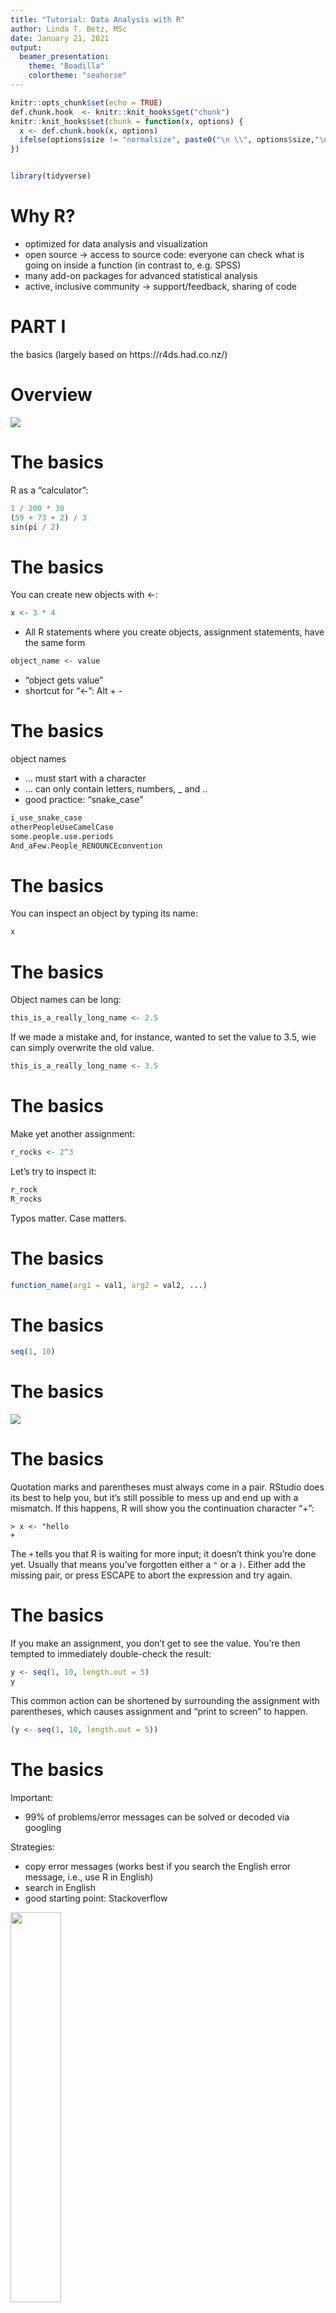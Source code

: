 ```yaml
---
title: "Tutorial: Data Analysis with R"
author: Linda T. Betz, MSc
date: January 21, 2021
output: 
  beamer_presentation:
    theme: "Boadilla"
    colortheme: "seahorse"
---
```

```r
knitr::opts_chunk$set(echo = TRUE)
def.chunk.hook  <- knitr::knit_hooks$get("chunk")
knitr::knit_hooks$set(chunk = function(x, options) {
  x <- def.chunk.hook(x, options)
  ifelse(options$size != "normalsize", paste0("\n \\", options$size,"\n\n", x, "\n\n \\normalsize"), x)
})


library(tidyverse)

```

# Why R?

- optimized for data analysis and visualization
- open source → access to source code: everyone can check what is going on inside a function (in contrast to, e.g. SPSS) 
- many add-on packages for advanced statistical analysis
- active, inclusive community → support/feedback, sharing of code

# PART I
the basics (largely based on https://r4ds.had.co.nz/)

# Overview
![](console.png)

# The basics
R as a "calculator":
```r
1 / 200 * 30
(59 + 73 + 2) / 3
sin(pi / 2)
```
# The basics
You can create new objects with <-:
```r
x <- 3 * 4
```
- All R statements where you create objects, assignment statements, have the same form
```r
object_name <- value
```
- "object gets value"
- shortcut for “<-”: Alt + -

# The basics
object names

- … must start with a character 
- … can only contain letters, numbers, _ and ..
- good practice: “snake_case”

```r
i_use_snake_case
otherPeopleUseCamelCase
some.people.use.periods
And_aFew.People_RENOUNCEconvention
```

# The basics
You can inspect an object by typing its name:
```r
x 
```

# The basics
Object names can be long:
```r
this_is_a_really_long_name <- 2.5
```
If we made a mistake and, for instance, wanted to set the value to 3.5, wie can simply overwrite the old value.
```r
this_is_a_really_long_name <- 3.5
```

# The basics
Make yet another assignment:
```r
r_rocks <- 2^3
```
Let’s try to inspect it:
```r
r_rock
R_rocks
```
Typos matter. Case matters.

# The basics
```r
function_name(arg1 = val1, arg2 = val2, ...)
```
# The basics
```r
seq(1, 10)
```

# The basics
![](seq.png)

# The basics
Quotation marks and parentheses must always come in a pair. RStudio does its best to help you, but it's still possible to mess up and end up with a mismatch. If this happens, R will show you the continuation character "+":

```
> x <- "hello
+
```
The `+` tells you that R is waiting for more input; it doesn't think you're done yet. Usually that means you've forgotten either a `"` or a `)`. Either add the missing pair, or press ESCAPE to abort the expression and try again.

# The basics
If you make an assignment, you don't get to see the value. You're then tempted to immediately double-check the result:

```r
y <- seq(1, 10, length.out = 5)
y
```

This common action can be shortened by surrounding the assignment with parentheses, which causes assignment and "print to screen" to happen.

```r
(y <- seq(1, 10, length.out = 5))
```

# The basics
Important:

- 99% of problems/error messages can be solved or decoded via googling 

Strategies:

- copy error messages (works best if you search the English error message, i.e., use R in English)
- search in English 
- good starting point: Stackoverflow

![](lmgtfy.jpg){ width=40% height=40% }

# The basics
In the environment in the upper right pane, you can see all of the objects that you’ve created.
![](environment.PNG)

# Creating projects
It is common practice to keep all the files associated with a project together — input data, R scripts, analytical results, figures.
To create a project: Click File > New Project, then:  
\
\

![](project1.png){ width=30% height=30% }
![](project2.png){ width=30% height=30% }
![](project3.png){ width=30% height=30% }

Think carefully about which subdirectory you put the project in. 

# Creating projects
Check that the "home" directory of your project is the current working directory:
```r
getwd()
```
Whenever you refer to a file with a relative path it will look for it here.\
Some good practices:

- Create an R project for each data analysis project.
- Keep data files there.
- Keep scripts there; edit them, run them in bits or as a whole.
- Save your outputs (plots and cleaned data) there.
- Only ever use relative paths, not absolute paths.

# Installation of packages
Many useful functions are not built-in directly into R, but have to be imported from external extensions, so-called "packages". We first need to install them. Here, we install the tidyverse, a collection of R packages for data wrangling, analysis and visualization.
```r
install.packages("tidyverse")
```

# Loading data
We load files in R with the readr package. First, we load the package via `library()`. It is good practice to load all libraries you use in an analysis in the beginning of the script. Generally, packages from the tidyverse should be loaded last.
```r
library(tidyverse)
```
Check out the print out you get when you run the code. It shows which packages are overwritten by dplyr. Some functions from base R now have to be called explicitly (e.g. stats::filter).

# Loading data
Next, we can use `read_csv()` from the tidyverse package to load the data file "data_cobre.csv". The first argument to `read_csv()` is the most important: it's the path to the file to read. If you have created a R project and have placed "data_cobre.csv" in the corresponding project folder, you can use relative rather than absolute paths to load your file:

```r
data_cobre <- read_csv("data_cobre.csv")
```
When you run `read_csv()`, it prints out a column specification with the name and type of each column. `read_csv()` uses the first line of the data for the column names, which is a common convention.

# PART II
data wrangling (largely based on https://r4ds.had.co.nz/)
\
\
![](fishdata.PNG){ width=60% height=60% }

# Why data wrangling?
Data often does not come in a tidy, ready-to-use format.

- uninformative variable names
- missing values coded as numbers (e.g. "-999") 
- compute subscale scores
- exclude people with to many missing values 

![](weirddata.png){ width=60% height=60% }
![](weirddata2.png){ width=30% height=30% }

# The dataset
- open data set from the Center for Biomedical Research Excellence, accessible at https://coins.trendscenter.org/
- contains clinical participants with various diagnoses, and healthy controls
- every row represents one participant
- every column is a variable (e.g., diagnosis, age, gender...).
```r
data_cobre 
```

# Variable types
Letter abbreviations under the column names describe the type of each variable:

- dbl stands for doubles, or real numbers (0.25, 1.00, -5).
- chr stands for character vectors, or strings ("abc").
- fctr stands for factors, which R uses to represent categorical variables with fixed possible values ("female"/"male").

There are other common types of variables that aren’t used in this dataset:

- int stands for integers (1, 2, ...).
- lgl stands for logical, vectors that contain only TRUE or FALSE.
- date stands for dates (31.12.2020).
- dttm stands for date-times (a date + a time; 31.12.2020 21:00).

# Vectors
A vector is a basic data structure in R. It contains *element of the same type*. Vectors are generally created using the `c()` function.
```r
x <- c(1, 5, 4, 9, 0)
x
y <- c("male", "female", "female", "male")
y
```
`c()` will try and coerce elements to the *same type* if they are different.
```r
x <- c(1, 5.4, TRUE, "hello")
x
```

# Getting started
After loading the data, it is helpful to get an overview of what is going on. There are several options:
```r
head(data_cobre) # show the first 6 rows of a data set
```

# Getting started
```r
summary(data_cobre) # gives descriptive stats for every variable
```

# Getting started
```r
data_cobre$Age # shows one specific variable

table(data_cobre$Gender) # shows frequency of values for one variable
```

# Getting started
```r
data_cobre[,1] # => first column
data_cobre[1,] # => first row
data_cobre[1,1] # => first row, first column
```

# Data transformation
First, we are going to look at the five key dplyr functions that allow you to solve the vast majority of data manipulation challenges:

- Pick observations by their values (filter()).
- Reorder the rows (arrange()).
- Pick variables by their names (select()).
- Create new variables with functions of existing variables (mutate()).
- Collapse many values down to a single summary (summarise()).

All verbs work similarly:

- The first argument is a data frame.
- The subsequent arguments describe what to do with the data frame, using the variable names (without quotes).
- The result is a new data frame.

# Filter rows with filter()
`filter()` allows you to subset observations based on their values. The first argument is the name of the data frame. The second and subsequent arguments are the expressions that filter the data frame. For example, we can select all participants with age 65.
```r
filter(data_cobre, Age == 65)
```
When you run that line of code, dplyr executes the filtering operation and returns a new data frame. dplyr functions *never modify their inputs*, so if you want to save the result, you’ll need to use the assignment operator, <-:
```r
old_participants <- filter(data_cobre, Age == 65)
```

# Comparisons
To use filtering effectively, you have to know how to select the observations that you want using the comparison operators. R provides the standard suite: >, >=, <, <=, != (not equal), and == (equal). When you’re starting out with R, the easiest mistake to make is to use = instead of == when testing for equality. When this happens you’ll get an informative error:
```r
old_participants <- filter(data_cobre, Age = 65)
```

# Logical operations
Multiple arguments to `filter()` are combined with “and”: every expression must be true in order for a row to be included in the output. For other types of combinations, you’ll need to use Boolean operators: 

- & is “and”
- | is “or”
- ! is “not” 
\
\
\
![](booleans.png){ width=50% height=50% }

# Logical operations
The following code finds all participants that are either defined as "bipolar" or "schizoaffective":

```r
filter(data_cobre, Study_group == "Bipolar" | Study_group == "Schizoaffective")
```

# Logical operations
A useful short-hand for this problem is x %in% y. This will select every row where x is one of the values in y. We could use it to rewrite the code above:
```r
filter(data_cobre, Study_group %in% c("Bipolar", "Schizoaffective"))
```

# More complex operations

xxxx


# Missing values
One important feature of R that can make comparison tricky are missing values, or NAs (“not availables”). NA represents an unknown value: almost any operation involving an unknown value will also be unknown.
```r
10 == NA
NA + 5
NA / 9
```

# Missing values
The most confusing result is this one:
```r
NA == NA
```

It's easiest to understand why this is true with a bit more context:
```r
# Let x be Pedro's age. We don't know how old he is.
x <- NA
# Let y be Julian's age. We don't know how old he is.
y <- NA
# Are Julian and Pedro the same age?
x == y
# We don't know!
```

# Missing values
If you want to determine if a value is missing, use `is.na()`:
```r
is.na(x)
```

`filter()` only includes rows where the condition is `TRUE`; it excludes both `FALSE` and `NA` values. If you want to preserve missing values, ask for them explicitly:
```r
df <- tibble(x = c(1, NA, 3))
filter(df, x > 1)
filter(df, is.na(x) | x > 1)
```

# Excercises
Before getting started with the exercises, please make sure you have run the following code:
```r
install.packages("tidyverse") # install package we need
library(tidyverse) # load the package 
data_cobre <- read_csv("data_cobre.csv") # load data
```

# Excercises
- Find all participants who are 19 and younger. How many are there?
- Find all healthy control participants who are 19 and younger. How many are there?
- Find all women who are healthy controls and either have been diagnosed with bipolar disorder or schizophrenia. How many are there?
- How many patients have a missing value in the variable "Age_onset_psychiatric_illness"?
- BONUS: Why does `NA ^ 0` not return `NA`? Why is `NA | TRUE` not `NA`?

# Solutions
Find all participants who are 19 and younger. How many are there?
```r
filter(data_cobre, Age <= 19)
```

# Solutions
Find all healthy control participants who are 19 and younger. How many are there?
```r
filter(data_cobre, Study_group == "Control" & Age <= 19)
```

# Solutions
Find all women who have been diagnosed with either bipolar disorder or schizophrenia. How many are there?
```r
filter(data_cobre, Gender == "female" & Study_group %in% c("Bipolar", "Schizophrenia"))
```

# Solutions
How many patients have a missing value in the variable "Age_onset_psychiatric_illness"?
```r
filter(data_cobre, Study_group != "Control" & is.na(Age_onset_psychiatric_illness))
```

# Arrange rows with arrange()
`arrange()` works similarly to `filter()` except that instead of selecting rows, it changes their order. It takes a data frame and a set of column names (or more complicated expressions) to order by. If you provide more than one column name, each additional column will be used to break ties in the values of preceding columns:
```r
arrange(data_cobre, Age)
```

# Arrange rows with arrange()
Use `desc()` to re-order by a column in descending order:
```r
arrange(data_cobre, desc(Age))
```
Missing values are always sorted at the end.

# Select columns with select()
It’s not uncommon to get datasets with hundreds or even thousands of variables. `select()` allows you to select a useful subset using operations based on the names of the variables.

`select()` is not terribly useful with our data set because we only have 7 variables, but you can still get the general idea:
```r
select(data_cobre,  ID,  Age, Gender)
```

# Select columns with select()
There are a number of helper functions you can use within `select()`:

- starts_with("abc"): matches names that begin with “abc”.
- ends_with("xyz"): matches names that end with “xyz”.
- contains("ijk"): matches names that contain “ijk”.
- matches("(.)\\1"): selects variables that match a regular expression. 
- num_range("x", 1:3): matches x1, x2 and x3.

```r
select(data_cobre, contains("Age"))
```

# Select columns with select()
Another option is to use `select()` in conjunction with the `everything()` helper. This is useful if you have a handful of variables you’d like to move to the start of the data frame.

```r
select(data_cobre,  Study, Study_group, everything()) 
```

# Rename variables
```r
rename(data_cobre,  Participant_ID = ID) # logic: new_name = old_name
```

# Exercises
- Rename all variables such that they contain lower case letters only.
- Select all variables that contain the word "study".
- Conceptually, what's the difference between `filter()` and `select()`?

# Solutions
Rename all variables such that they contain lower case letters only.
```r
rename_with(data_cobre, tolower)
```

# Solutions
Select all variables that contain the word "study".
```r
select(data_cobre, contains("Study"))
```

# Add new variables with mutate()
`mutate()` adds new columns that are functions of existing columns. `mutate()` always adds new columns at the end of your dataset.
```r
mutate(data_cobre, Age_months = Age*12) # age in months
```
If you only want to keep the new variables, use `transmute()`:
```r
transmute(data_cobre, Age_months = Age*12) # age in months
```

# Useful creation functions
There are many functions for creating new variables that you can use with `mutate()`. The function must have a key property: it must take a vector of values as input, return a vector with the same number of values as output. Some examples:

- Arithmetic operators: +, -, *, /, ^.
- Modular arithmetic: %/% (integer division) and %% (remainder)
- Logs: log(), log2(), log10()
- Logical comparisons: <, <=, >, >=, !=, and ==

